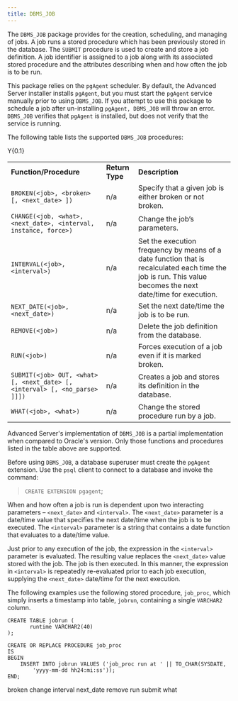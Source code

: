 ```yaml
---
title: DBMS_JOB
---
```


The `DBMS_JOB` package provides for the creation, scheduling, and
managing of jobs. A job runs a stored procedure which has been
previously stored in the database. The `SUBMIT` procedure is used to
create and store a job definition. A job identifier is assigned to a job
along with its associated stored procedure and the attributes describing
when and how often the job is to be run.

This package relies on the `pgAgent` scheduler. By default, the Advanced
Server installer installs `pgAgent`, but you must start the `pgAgent`
service manually prior to using `DBMS_JOB`. If you attempt to use this
package to schedule a job after un-installing `pgAgent, DBMS_JOB` will
throw an error. `DBMS_JOB` verifies that `pgAgent` is installed, but
does not verify that the service is running.

The following table lists the supported `DBMS_JOB` procedures:

<div class="tabularcolumns">

Y{0.1}

</div>

|                                                                            |                 |                                                                                                                                                             |
| -------------------------------------------------------------------------- | --------------- | ----------------------------------------------------------------------------------------------------------------------------------------------------------- |
| **Function/Procedure**                                                     | **Return Type** | **Description**                                                                                                                                             |
| `BROKEN(<job>, <broken> [, <next_date> ])`                                 | n/a             | Specify that a given job is either broken or not broken.                                                                                                    |
| `CHANGE(<job, <what>, <next_date>, <interval, instance, force>)`           | n/a             | Change the job’s parameters.                                                                                                                                |
| `INTERVAL(<job>, <interval>)`                                              | n/a             | Set the execution frequency by means of a date function that is recalculated each time the job is run. This value becomes the next date/time for execution. |
| `NEXT_DATE(<job>, <next_date>)`                                            | n/a             | Set the next date/time the job is to be run.                                                                                                                |
| `REMOVE(<job>)`                                                            | n/a             | Delete the job definition from the database.                                                                                                                |
| `RUN(<job>)`                                                               | n/a             | Forces execution of a job even if it is marked broken.                                                                                                      |
| `SUBMIT(<job> OUT, <what> [, <next_date> [, <interval> [, <no_parse> ]]])` | n/a             | Creates a job and stores its definition in the database.                                                                                                    |
| `WHAT(<job>, <what>)`                                                      | n/a             | Change the stored procedure run by a job.                                                                                                                   |

Advanced Server's implementation of `DBMS_JOB` is a partial
implementation when compared to Oracle's version. Only those functions
and procedures listed in the table above are supported.

Before using `DBMS_JOB`, a database superuser must create the `pgAgent`
extension. Use the `psql` client to connect to a database and invoke the
command:

> `CREATE EXTENSION pgagent`;

When and how often a job is run is dependent upon two interacting
parameters – `<next_date>` and `<interval>`. The `<next_date>` parameter
is a date/time value that specifies the next date/time when the job is
to be executed. The `<interval>` parameter is a string that contains a
date function that evaluates to a date/time value.

Just prior to any execution of the job, the expression in the
`<interval>` parameter is evaluated. The resulting value replaces the
`<next_date>` value stored with the job. The job is then executed. In
this manner, the expression in `<interval>` is repeatedly re-evaluated
prior to each job execution, supplying the `<next_date>` date/time for
the next execution.

The following examples use the following stored procedure, `job_proc`,
which simply inserts a timestamp into table, `jobrun`, containing a
single `VARCHAR2` column.

``` text
CREATE TABLE jobrun (
       runtime VARCHAR2(40)
);

CREATE OR REPLACE PROCEDURE job_proc
IS
BEGIN
    INSERT INTO jobrun VALUES ('job_proc run at ' || TO_CHAR(SYSDATE,
        'yyyy-mm-dd hh24:mi:ss'));
END;
```

<div class="toctree" data-maxdepth="5">

broken change interval next_date remove run submit what

</div>
